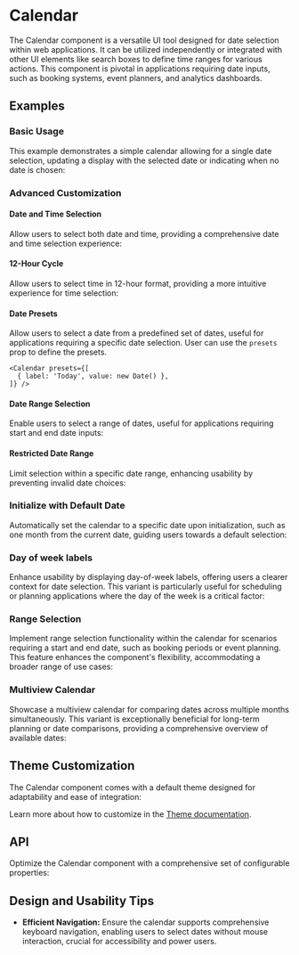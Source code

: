 
<Meta of={CalendarStories} />

# Calendar
The Calendar component is a versatile UI tool designed for date selection within web applications.
It can be utilized independently or integrated with other UI elements like search boxes to define time ranges for various actions.
This component is pivotal in applications requiring date inputs, such as booking systems, event planners, and analytics dashboards.

## Examples
### Basic Usage
This example demonstrates a simple calendar allowing for a single date selection, updating a display with the selected date or indicating when no date is chosen:
<ToggleCanvas of={CalendarStories.Simple} storybook="components-form-calendar--simple" />

### Advanced Customization

#### Date and Time Selection
Allow users to select both date and time, providing a comprehensive date and time selection experience:
<ToggleCanvas of={CalendarStories.WithTime} storybook="components-form-calendar--with-time" />

#### 12-Hour Cycle
Allow users to select time in 12-hour format, providing a more intuitive experience for time selection:
<ToggleCanvas of={CalendarStories.WithTime12HourCycle} storybook="components-form-calendar--with-time-12-hour-cycle" />

#### Date Presets
Allow users to select a date from a predefined set of dates, useful for applications requiring a specific date selection.
User can use the `presets` prop to define the presets.

```tsx
<Calendar presets={[
  { label: 'Today', value: new Date() },
]} />
```

<ToggleCanvas of={CalendarStories.WithDatePresets} storybook="components-form-calendar--with-date-presets" />

#### Date Range Selection
Enable users to select a range of dates, useful for applications requiring start and end date inputs:
<ToggleCanvas of={CalendarStories.Range} storybook="components-form-calendar--range" />

#### Restricted Date Range
Limit selection within a specific date range, enhancing usability by preventing invalid date choices:
<ToggleCanvas of={CalendarStories.MinMax} storybook="components-form-calendar--min-max" />

### Initialize with Default Date
Automatically set the calendar to a specific date upon initialization, such as one month from the current date, guiding users towards a default selection:
<ToggleCanvas of={CalendarStories.DefaultValue} storybook="components-form-calendar--default-value" />

### Day of week labels
Enhance usability by displaying day-of-week labels, offering users a clearer context for date selection. This variant is particularly useful for scheduling or planning applications where the day of the week is a critical factor:
<ToggleCanvas of={CalendarStories.WithLabels} storybook="components-form-calendar--with-labels" />

### Range Selection
Implement range selection functionality within the calendar for scenarios requiring a start and end date, such as booking periods or event planning. This feature enhances the component's flexibility, accommodating a broader range of use cases:
<ToggleCanvas of={CalendarStories.Range} storybook="components-form-calendar--range" />

### Multiview Calendar
Showcase a multiview calendar for comparing dates across multiple months simultaneously. This variant is exceptionally beneficial for long-term planning or date comparisons, providing a comprehensive overview of available dates:
<ToggleCanvas of={CalendarStories.Multiview} storybook="components-form-calendar--multiview" />

## Theme Customization
The Calendar component comes with a default theme designed for adaptability and ease of integration:
<ThemeRender theme={calendarTheme} />

Learn more about how to customize in the [Theme documentation](/docs/theme/getting-started).

## API
Optimize the Calendar component with a comprehensive set of configurable properties:
<PropsTable name="Calendar" />

## Design and Usability Tips

- **Efficient Navigation:** Ensure the calendar supports comprehensive keyboard navigation, enabling users to select dates without mouse interaction, crucial for accessibility and power users.
